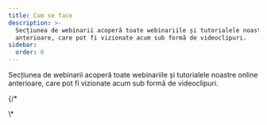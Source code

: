 ```yaml
---
title: Cum se face
description: >-
  Secțiunea de webinarii acoperă toate webinariile și tutorialele noastre online
  anterioare, care pot fi vizionate acum sub formă de videoclipuri.
sidebar:
  order: 0
---
```


Secțiunea de webinarii acoperă toate webinariile și tutorialele noastre online anterioare, care pot fi vizionate acum sub formă de videoclipuri.

<CloudinaryImage width="700" height="525" resize="scale" quality="best" alt="În curând" src="academy/webinars" errorImage="noimage_opaque_nyrtl0.png" />


{/\*<LinkCard title="Descoperă oferte excelente" description="The guide gives you some tips on how to search for things to sell on Wink." href="/guides/discover-great-deals/" />


<LinkCard title="Butonul REZERVĂ ACUM" description="This guide steps hotels through how to do the simplest integration with Wink with a 'Book Now' button." href="/guides/the-book-now-button/" />


<LinkCard title="Perspectivă pentru începători" description="This guides shows you how to use analytics effectively from the perspective of a supplier and an affiliate." href="/guides/insight-for-dummies/" />


<LinkCard title="Integrarea cu TripPay" description="The guide gives you step-by-step instructions on how to do a full integration with TripPay as a travel company wishing to outsource the payment process." href="/guides/integrating-with-trip-pay/" />
\*

